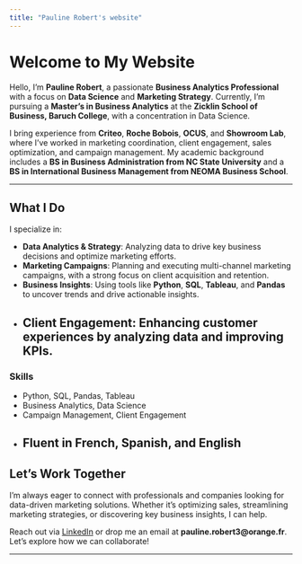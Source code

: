 ```yaml
---
title: "Pauline Robert's website"
---
```

# Welcome to My Website

Hello, I'm **Pauline Robert**, a passionate **Business Analytics Professional** with a focus on **Data Science** and **Marketing Strategy**. Currently, I'm pursuing a **Master's in Business Analytics** at the **Zicklin School of Business, Baruch College**, with a concentration in Data Science.

I bring experience from **Criteo**, **Roche Bobois**, **OCUS**, and **Showroom Lab**, where I've worked in marketing coordination, client engagement, sales optimization, and campaign management. My academic background includes a **BS in Business Administration from NC State University** and a **BS in International Business Management from NEOMA Business School**.

---

## What I Do

I specialize in:

- **Data Analytics & Strategy**: Analyzing data to drive key business decisions and optimize marketing efforts.
- **Marketing Campaigns**: Planning and executing multi-channel marketing campaigns, with a strong focus on client acquisition and retention.
- **Business Insights**: Using tools like **Python**, **SQL**, **Tableau**, and **Pandas** to uncover trends and drive actionable insights.
- **Client Engagement**: Enhancing customer experiences by analyzing data and improving KPIs.
---

### Skills
- Python, SQL, Pandas, Tableau
- Business Analytics, Data Science
- Campaign Management, Client Engagement
- Fluent in French, Spanish, and English
---

## Let's Work Together

I’m always eager to connect with professionals and companies looking for data-driven marketing solutions. Whether it’s optimizing sales, streamlining marketing strategies, or discovering key business insights, I can help. 

Reach out via [LinkedIn](https://www.linkedin.com/in/-pauline-robert-/) or drop me an email at **pauline.robert3@orange.fr**. Let’s explore how we can collaborate!

---




